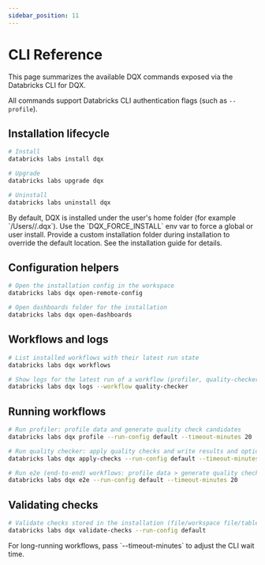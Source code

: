 ```yaml
---
sidebar_position: 11
---
```



# CLI Reference

This page summarizes the available DQX commands exposed via the Databricks CLI for DQX.

All commands support Databricks CLI authentication flags (such as `--profile`).

## Installation lifecycle

```bash
# Install
databricks labs install dqx

# Upgrade
databricks labs upgrade dqx

# Uninstall
databricks labs uninstall dqx
```

<Admonition type="info" title="Where is DQX installed?">
By default, DQX is installed under the user's home folder (for example `/Users/<user>/.dqx`).
Use the `DQX_FORCE_INSTALL` env var to force a global or user install. Provide a custom installation
folder during installation to override the default location. See the installation guide for details.
</Admonition>

## Configuration helpers

```bash
# Open the installation config in the workspace
databricks labs dqx open-remote-config

# Open dashboards folder for the installation
databricks labs dqx open-dashboards
```

## Workflows and logs

```bash
# List installed workflows with their latest run state
databricks labs dqx workflows

# Show logs for the latest run of a workflow (profiler, quality-checker, e2e)
databricks labs dqx logs --workflow quality-checker
```

## Running workflows

```bash
# Run profiler: profile data and generate quality check candidates
databricks labs dqx profile --run-config default --timeout-minutes 20

# Run quality checker: apply quality checks and write results and optionally quarantine
databricks labs dqx apply-checks --run-config default --timeout-minutes 20

# Run e2e (end-to-end) workflows: profile data > generate quality checks > apply checks > write results and optionally quarantine
databricks labs dqx e2e --run-config default --timeout-minutes 20
```

## Validating checks

```bash
# Validate checks stored in the installation (file/workspace file/table/volume per config)
databricks labs dqx validate-checks --run-config default
```

<Admonition type="tip" title="Timeouts">
For long-running workflows, pass `--timeout-minutes` to adjust the CLI wait time.
</Admonition>
